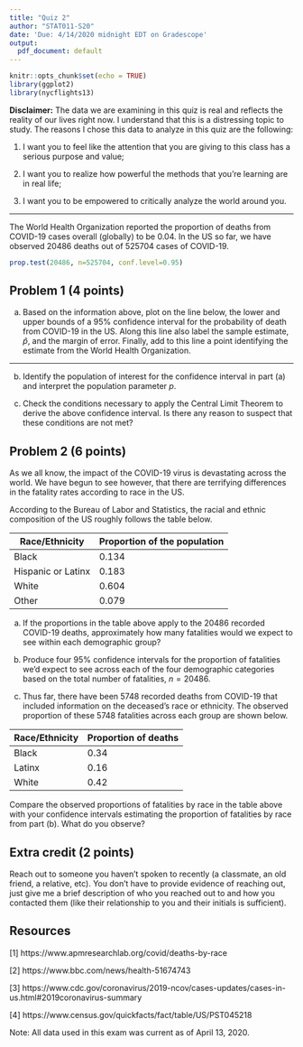 ```yaml
---
title: "Quiz 2"
author: "STAT011-S20"
date: 'Due: 4/14/2020 midnight EDT on Gradescope'
output:
  pdf_document: default
---
```


```r
knitr::opts_chunk$set(echo = TRUE)
library(ggplot2)
library(nycflights13)
```

**Disclaimer:** The data we are examining in this quiz is real and reflects the reality of our lives right now. I understand that this is a distressing topic to study. The reasons I chose this data to analyze in this quiz are the following: 

1. I want you to feel like the attention that you are giving to this class has a serious purpose and value; 

2. I want you to realize how powerful the methods that you're learning are in real life; 

3. I want you to be empowered to critically analyze the world around you. 

***

The World Health Organization reported the proportion of deaths from COVID-19 cases overall (globally) to be $0.04$. In the US so far, we have observed $20486$ deaths out of $525704$ cases of COVID-19. 

```r
prop.test(20486, n=525704, conf.level=0.95)
```

## Problem 1 (4 points)

(a) Based on the information above, plot on the line below, the lower and upper bounds of a $95\%$ confidence interval for the probability of death from COVID-19 in the US. Along this line also label the sample estimate, $\hat{p}$, and the margin of error. Finally, add to this line a point identifying the estimate from the World Health Organization. 

\vspace{1cm}

***

\vspace{1cm}

(b) Identify the population of interest for the confidence interval in part (a) and interpret the population parameter $p$.

\vspace{1cm}

(c) Check the conditions necessary to apply the Central Limit Theorem to derive the above confidence interval. Is there any reason to suspect that these conditions are not met? 

\vspace{1cm}

## Problem 2 (6 points)

As we all know, the impact of the COVID-19 virus is devastating across the world. We have begun to see however, that there are terrifying differences in the fatality rates according to race in the US.

According to the Bureau of Labor and Statistics, the racial and ethnic composition of the US roughly follows the table below. 

| Race/Ethnicity | Proportion of the population |
| ---- | ---- |
| Black | 0.134 |
| Hispanic or Latinx | 0.183 |
| White | 0.604 |
| Other | 0.079 |

\vspace{1cm}

(a) If the proportions in the table above apply to the $20486$ recorded COVID-19 deaths, approximately how many fatalities would we expect to see within each demographic group? 

\vspace{1cm}

(b) Produce four $95\%$ confidence intervals for the proportion of fatalities we'd expect to see across each of the four demographic categories based on the total number of fatalities, $n=20486$.


\vspace{1cm}


(c) Thus far, there have been $5748$ recorded deaths from COVID-19 that included information on the deceased's race or ethnicity. The observed proportion of these $5748$ fatalities across each group are shown below. 

| Race/Ethnicity | Proportion of deaths | 
| --- | --- | 
| Black | 0.34 |  
| Latinx | 0.16 |  
| White | 0.42 |  

Compare the observed proportions of fatalities by race in the table above with your confidence intervals estimating the proportion of fatalities by race from part (b). What do you observe? 

\pagebreak 

## Extra credit (2 points)

Reach out to someone you haven't spoken to recently (a classmate, an old friend, a relative, etc). You don't have to provide evidence of reaching out, just give me a brief description of who you reached out to and how you contacted them (like their relationship to you and their initials is sufficient). 

\vspace{1cm}

## Resources 

[1] https://www.apmresearchlab.org/covid/deaths-by-race

[2] https://www.bbc.com/news/health-51674743

[3] https://www.cdc.gov/coronavirus/2019-ncov/cases-updates/cases-in-us.html#2019coronavirus-summary

[4] https://www.census.gov/quickfacts/fact/table/US/PST045218

Note: All data used in this exam was current as of April 13, 2020.  

